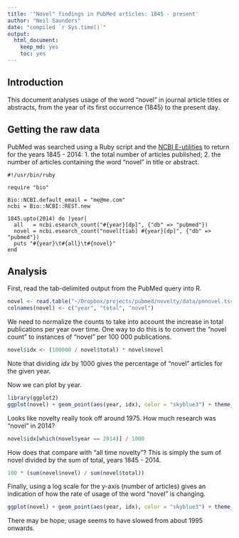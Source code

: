 ```yaml
---
title: '"Novel" findings in PubMed articles: 1845 - present'
author: "Neil Saunders"
date: "compiled `r Sys.time()`"
output: 
  html_document: 
    keep_md: yes
    toc: yes
---
```


## Introduction
This document analyses usage of the word "novel" in journal article titles or abstracts, from the year of its first occurrence (1845) to the present day.

## Getting the raw data
PubMed was searched using a Ruby script and the [NCBI E-utilities](http://www.ncbi.nlm.nih.gov/books/NBK25501/) to return for the years 1845 - 2014: 1. the total number of articles published; 2. the number of articles containing the word "novel" in title or abstract.

```
#!/usr/bin/ruby
 
require "bio"
 
Bio::NCBI.default_email = "me@me.com"
ncbi = Bio::NCBI::REST.new
 
1845.upto(2014) do |year|
  all   = ncbi.esearch_count("#{year}[dp]", {"db" => "pubmed"})
  novel = ncbi.esearch_count("novel[tiab] #{year}[dp]", {"db" => "pubmed"})
  puts "#{year}\t#{all}\t#{novel}"
end
```
## Analysis
First, read the tab-delimited output from the PubMed query into R.

```r
novel <- read.table("~/Dropbox/projects/pubmed/novelty/data/pmnovel.tsv", sep = "\t", stringsAsFactors = FALSE, header = FALSE)
colnames(novel) <- c("year", "total", "novel")
```

We need to normalize the counts to take into account the increase in total publications per year over time. One way to do this is to convert the "novel count" to instances of "novel" per 100 000 publications. 

```r
novel$idx <- (100000 / novel$total) * novel$novel
```

Note that dividing _idx_ by 1000 gives the percentage of "novel" articles for the given year.

Now we can plot by year.

```r
library(ggplot2)
ggplot(novel) + geom_point(aes(year, idx), color = "skyblue3") + theme_bw() + scale_x_continuous(breaks = seq(1845, 2015, 10)) + scale_y_continuous(breaks = seq(0, 8000, 1000)) + labs(y = "\"novel\" articles / 100 000 articles", x = "year published [DP]", title = "PubMed articles containing \"novel\" in title or abstract 1845 - 2014")
```

Looks like novelty really took off around 1975. How much research was "novel" in 2014?

```r
novel$idx[which(novel$year == 2014)] / 1000
```

How does that compare with "all time novelty"? This is simply the sum of novel divided by the sum of total, years 1845 - 2014.

```r
100 * (sum(novel$novel) / sum(novel$total))
```

Finally, using a log scale for the y-axis (number of articles) gives an indication of how the rate of usage of the word "novel" is changing.

```r
ggplot(novel) + geom_point(aes(year, idx), color = "skyblue3") + theme_bw() + scale_x_continuous(breaks = seq(1845, 2015, 10))  + labs(y = "\"novel\" articles / 100 000 articles (log10 scale)", x = "year published [DP]", title = "PubMed articles containing \"novel\" in title or abstract 1845 - 2014") + scale_y_log10()
```

There may be hope; usage seems to have slowed from about 1995 onwards.